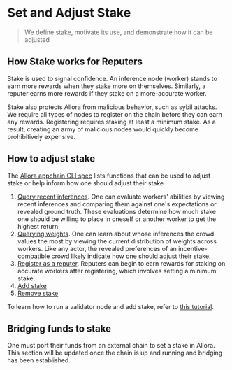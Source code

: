 # Set and Adjust Stake

> We define stake, motivate its use, and demonstrate how it can be adjusted

## How Stake works for Reputers

Stake is used to signal confidence. An inference node (worker) stands to earn more rewards when they stake more on themselves. Similarly, a reputer earns more rewards if they stake on a more-accurate worker.

Stake also protects Allora from malicious behavior, such as sybil attacks. We require all types of nodes to register on the chain before they can earn any rewards. Registering requires staking at least a minimum stake. As a result, creating an army of malicious nodes would quickly become prohibitively expensive.

## How to adjust stake

The [Allora appchain CLI spec](../learn/cli) lists functions that can be used to adjust stake or help inform how one should adjust their stake

1. [Query recent inferences](../learn/cli#get-inference). One can evaluate workers' abilities by viewing recent inferences and comparing them against one's expectations or revealed ground truth. These evaluations determine how much stake one should be willing to place in oneself or another worker to get the highest return.
2. [Querying weights](../learn/cli#get-weight). One can learn about whose inferences the crowd values the most by viewing the current distribution of weights across workers. Like any actor, the revealed preferences of an incentive-compatible crowd likely indicate how one should adjust their stake.
3. [Register as a reputer](../learn/cli#register-network-actor). Reputers can begin to earn rewards for staking on accurate workers after registering, which involves setting a minimum stake.
4. [Add stake](../learn/cli#add-stake)
5. [Remove stake](../learn/cli#remove-stake-from-a-topic)

To learn how to run a validator node and add stake, refer to [this tutorial](./run-full-node).

## Bridging funds to stake

One must port their funds from an external chain to set a stake in Allora. This section will be updated once the chain is up and running and bridging has been established.
